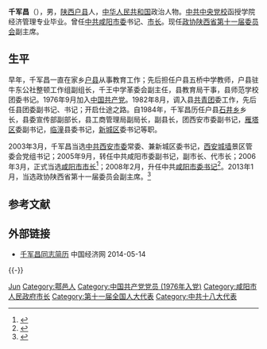 '''千军昌'''（{{bd|1955年|12月||catIdx=Q千}}），男，[[陕西|陕西]][[户县|户县]]人，[[中华人民共和国|中华人民共和国]]政治人物。[[中共中央党校|中共中央党校]]函授学院经济管理专业毕业。曾任[[中共咸阳市委|中共咸阳市委]]书记、[[咸阳市市长列表|市长]]。现任[[政协陕西省委员会|政协陕西省第十一届委员会]]副主席。

== 生平 ==
早年，千军昌一直在家乡[[户县|户县]]从事教育工作；先后担任户县五桥中学教师，户县驻牛东公社整顿工作组副组长，千王中学革委会副主任，县教育局干事，县师范学校团委书记。1976年9月加入[[中国共产党|中国共产党]]。1982年8月，调入县[[中國共產主義青年團|共青团]]委工作，先后任县团委副书记、书记；开启仕途之路。自1984年，千军昌历任户县[[石井镇_(西安市)|石井乡]]乡长，县委宣传部副部长，县工商管理局副局长，副县长，团西安市委副书记，[[雁塔区|雁塔区]]委副书记，[[临潼|临潼]]县委书记，[[新城区_(西安市)|新城区]]委书记等职。

2003年3月，千军昌当选[[中共西安市委|中共西安市委]]常委、兼新城区委书记，[[西安城墙|西安城墙]]景区管委会党组书记；2005年9月，转任中共咸阳市委副书记，副市长、代市长；2006年3月，正式当选[[咸阳市市长列表|咸阳市市长]]<ref>{{cite news|url=http://news.sohu.com/20060327/n242481931.shtml|title=张立勇当选陕西咸阳人大主任 千军昌任市长职务|work=[[华商晨报|华商晨报]]|date=2006-03-27|accessdate=2021-04-21|archive-date=2021-04-21|archive-url=https://web.archive.org/web/20210421115704/http://news.sohu.com/20060327/n242481931.shtml|dead-url=no}}</ref>；2008年2月，升任中共[[咸阳|咸阳]][[市委书记|市委书记]]<ref>{{cite news|url=http://news.cctv.com/china/20080204/102616.shtml|title=千军昌任咸阳市委书记 庄长兴任副书记|work=[[陕西日报|陕西日报]]|date=2008-02-04|accessdate=2021-04-21|archive-date=2021-04-23|archive-url=https://web.archive.org/web/20210423193254/http://news.cctv.com/china/20080204/102616.shtml|dead-url=no}}</ref>。2013年1月，当选政协陕西省第十一届委员会副主席。<ref>{{Cite web |url=http://www.sn.xinhuanet.com/2013-01/31/c_114565293.htm |title=政协陕西省第十一届委员会副主席千军昌简历 |accessdate=2013-11-03 |archive-date=2013-04-25 |archive-url=https://web.archive.org/web/20130425223048/http://www.sn.xinhuanet.com/2013-01/31/c_114565293.htm |dead-url=no }}</ref>

== 参考文献 ==
{{reflist}}

== 外部链接 ==
* [http://district.ce.cn/newarea/sddy/201302/04/t20130204_24093290_1.shtml 千军昌同志简历 ]{{Wayback|url=http://district.ce.cn/newarea/sddy/201302/04/t20130204_24093290_1.shtml |date=20140514230621 }} 中国经济网 2014-05-14
{{-}}
{{start box}}
{{s-ppo|{{cpc}}}}
{{s-before|[[张立勇_(政治人物)|张立勇]]}}
{{s-title|[[中国共产党咸阳市委员会|中国共产党咸阳市委员会]]书记|2008年2月－2013年2月}}
{{s-after|[[姜锋|姜　锋]]}}
{{s-gov|prc}}
{{s-before|[[张立勇_(政治人物)|张立勇]]}}
{{s-title|[[咸阳市人民政府|咸阳市人民政府]][[咸阳市市长列表|市长]]|2005年9月－2008年2月}}
{{s-after|[[庄长兴|庄长兴]]}}
{{end box}}

{{中华人民共和国咸阳市正职领导人}}

{{Authority control}}
{{DEFAULTSORT:Qian千}}
[[Category:千姓|Jun]]
[[Category:鄠邑人|Category:鄠邑人]]
[[Category:中国共产党党员_(1976年入党)|Category:中国共产党党员 (1976年入党)]]
[[Category:咸阳市人民政府市长|Category:咸阳市人民政府市长]]
[[Category:第十一届全国人大代表|Category:第十一届全国人大代表]]
[[Category:中共十八大代表|Category:中共十八大代表]]
